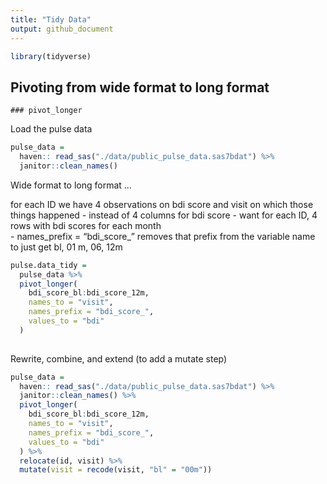 ```yaml
---
title: "Tidy Data"
output: github_document
---
```


```r
library(tidyverse)
```

## Pivoting from wide format to long format
    ### pivot_longer
  Load the pulse data
  
    
```r
pulse_data = 
  haven:: read_sas("./data/public_pulse_data.sas7bdat") %>% 
  janitor::clean_names()
```

Wide format to long format ...

   for each ID we have 4 observations on bdi    score and visit on which those things           happened
    - instead of 4 columns for bdi score
    - want for each ID, 4 rows with bdi scores         for each month   
    - names_prefix = "bdi_score_" removes that     prefix from the variable name to just get     bl, 01 m, 06, 12m

```r
pulse.data_tidy = 
  pulse_data %>% 
  pivot_longer(
    bdi_score_bl:bdi_score_12m, 
    names_to = "visit", 
    names_prefix = "bdi_score_",
    values_to = "bdi"
  )
  
```

Rewrite, combine, and extend (to add a mutate step)

```r
pulse_data = 
  haven:: read_sas("./data/public_pulse_data.sas7bdat") %>% 
  janitor::clean_names() %>% 
  pivot_longer(
    bdi_score_bl:bdi_score_12m, 
    names_to = "visit", 
    names_prefix = "bdi_score_",
    values_to = "bdi"
  ) %>% 
  relocate(id, visit) %>% 
  mutate(visit = recode(visit, "bl" = "00m"))
```






